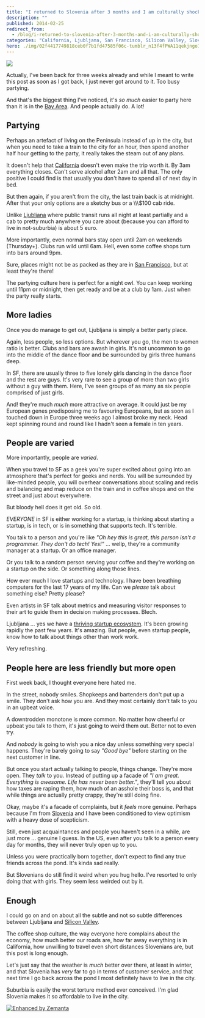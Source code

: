 ```yaml
---
title: "I returned to Slovenia after 3 months and I am culturally shocked"
description: ""
published: 2014-02-25
redirect_from:
  - /blog/i-returned-to-slovenia-after-3-months-and-i-am-culturally-shocked/swizec/6530
categories: "California, Ljubljana, San Francisco, Silicon Valley, Slovenia, Travel + Events"
hero: ./img/02f4417749818ceb0f7b1fd47585f06c-tumblr_n13f4fPWA11qekjngo1_500.jpg
---
```


![](./img/02f4417749818ceb0f7b1fd47585f06c-tumblr_n13f4fPWA11qekjngo1_500.jpg)

Actually, I've been back for three weeks already and while I meant to write this post as soon as I got back, I just never got around to it. Too busy partying.

And that's the biggest thing I've noticed, it's _so much_ easier to party here than it is in the [Bay Area](<http://maps.google.com/maps?ll=37.75,-122.283333333&spn=0.1,0.1&q=37.75,-122.283333333 (San%20Francisco%20Bay%20Area)&t=h> "San Francisco Bay Area"). And people actually do. A lot!

## Partying

Perhaps an artefact of living on the Peninsula instead of up in the city, but when you need to take a train to the city for an hour, then spend another half hour getting to the party, it really takes the steam out of any plans.

It doesn't help that [California](<http://maps.google.com/maps?ll=37.0,-120.0&spn=10.0,10.0&q=37.0,-120.0 (California)&t=h> "California") doesn't even make the trip worth it. By 3am everything closes. Can't serve alcohol after 2am and all that. The only positive I could find is that usually you don't have to spend all of next day in bed.

But then again, if you aren't from the city, the last train back is at midnight. After that your only options are a sketchy bus or a \\\\\\\$100 cab ride.

Unlike [Ljubljana](<http://maps.google.com/maps?ll=46.0555555556,14.5083333333&spn=0.1,0.1&q=46.0555555556,14.5083333333 (Ljubljana)&t=h> "Ljubljana") where public transit runs all night at least partially and a cab to pretty much anywhere you care about (because you can afford to live in not-suburbia) is about 5 euro.

More importantly, even normal bars stay open until 2am on weekends (Thursday+). Clubs run wild until 6am. Hell, even some coffee shops turn into bars around 9pm.

Sure, places might not be as packed as they are in [San Francisco](<http://maps.google.com/maps?ll=37.7833333333,-122.416666667&spn=0.1,0.1&q=37.7833333333,-122.416666667 (San%20Francisco)&t=h> "San Francisco"), but at least they're there!

The partying culture here is perfect for a night owl. You can keep working until 11pm or midnight, then get ready and be at a club by 1am. Just when the party really starts.

## More ladies

Once you do manage to get out, Ljubljana is simply a better party place.

Again, less people, so less options. But wherever you go, the men to women ratio is better. Clubs and bars are awash in girls. It's not uncommon to go into the middle of the dance floor and be surrounded by girls three humans deep.

In SF, there are usually three to five lonely girls dancing in the dance floor and the rest are guys. It's very rare to see a group of more than two girls without a guy with them. Here, I've seen groups of as many as six people comprised of just girls.

And! they're much _much_ more attractive on average. It could just be my European genes predisposing me to favouring Europeans, but as soon as I touched down in Europe three weeks ago I almost broke my neck. Head kept spinning round and round like I hadn't seen a female in ten years.

## People are varied

More importantly, people are _varied_.

When you travel to SF as a geek you're super excited about going into an atmosphere that's perfect for geeks and nerds. You will be surrounded by like-minded people, you will overhear conversations about scaling and redis and balancing and map reduce on the train and in coffee shops and on the street and just about everywhere.

But bloody hell does it get old. So old.

_EVERYONE_ in SF is either working for a startup, is thinking about starting a startup, is in tech, or is in something that supports tech. It's terrible.

You talk to a person and you're like _"Oh hey this is great, this person isn't a programmer. They don't do tech! Yes!"_ ... wellp, they're a community manager at a startup. Or an office manager.

Or you talk to a random person serving your coffee and they're working on a startup on the side. Or something along those lines.

How ever much I love startups and technology. I have been breathing computers for the last 17 years of my life. Can we _please_ talk about something else? Pretty please?

Even artists in SF talk about metrics and measuring visitor responses to their art to guide them in decision making processes. Blech.

Ljubljana ... yes we have a [thriving startup ecosystem](http://www.internetweek.si/pregled-startup-podpornega-okolja-v-sloveniji/). It's been growing rapidly the past few years. It's amazing. But people, even startup people, know how to talk about things other than work work.

Very refreshing.

## People here are less friendly but more open

First week back, I thought everyone here hated me.

In the street, nobody smiles. Shopkeeps and bartenders don't put up a smile. They don't ask how you are. And they most certainly don't talk to you in an upbeat voice.

A downtrodden monotone is more common. No matter how cheerful or upbeat you talk to them, it's just going to weird them out. Better not to even try.

And _nobody_ is going to wish you a nice day unless something very special happens. They're barely going to say _"Good bye"_ before starting on the next customer in line.

But once you start actually talking to people, things change. They're more open. They _talk_ to you. Instead of putting up a facade of _"I am great. Everything is awesome. Life has never been better."_, they'll tell you about how taxes are raping them, how much of an asshole their boss is, and that while things are actually pretty crappy, they're still doing fine.

Okay, maybe it's a facade of complaints, but it _feels_ more genuine. Perhaps because I'm from [Slovenia](<http://maps.google.com/maps?ll=46.05,14.5&spn=10.0,10.0&q=46.05,14.5 (Slovenia)&t=h> "Slovenia") and I have been conditioned to view optimism with a heavy dose of scepticism.

Still, even just acquaintances and people you haven't seen in a while, are just more ... genuine I guess. In the US, even after you talk to a person every day for months, they will never truly open up to you.

Unless you were practically born together, don't expect to find any true friends across the pond. It's kinda sad really.

But Slovenians do still find it weird when you hug hello. I've resorted to only doing that with girls. They seem less weirded out by it.

## Enough

I could go on and on about all the subtle and not so subtle differences between Ljubljana and [Silicon Valley](<http://maps.google.com/maps?ll=37.37,-122.04&spn=1.0,1.0&q=37.37,-122.04 (Silicon%20Valley)&t=h> "Silicon Valley").

The coffee shop culture, the way everyone here complains about the economy, how much better our roads are, how far away everything is in California, how unwilling to travel even short distances Slovenians are, but this post is long enough.

Let's just say that the weather is _much_ better over there, at least in winter, and that Slovenia has _very_ far to go in terms of customer service, and that next time I go back across the pond I most definitely have to live in the city.

Suburbia is easily the worst torture method ever conceived. I'm glad Slovenia makes it so affordable to live in the city.

[![Enhanced by Zemanta](https://img.zemanta.com/zemified_e.png?x-id=f231d9c0-2e6c-4563-99ac-73f982f6c1af)](http://www.zemanta.com/?px "Enhanced by Zemanta")
